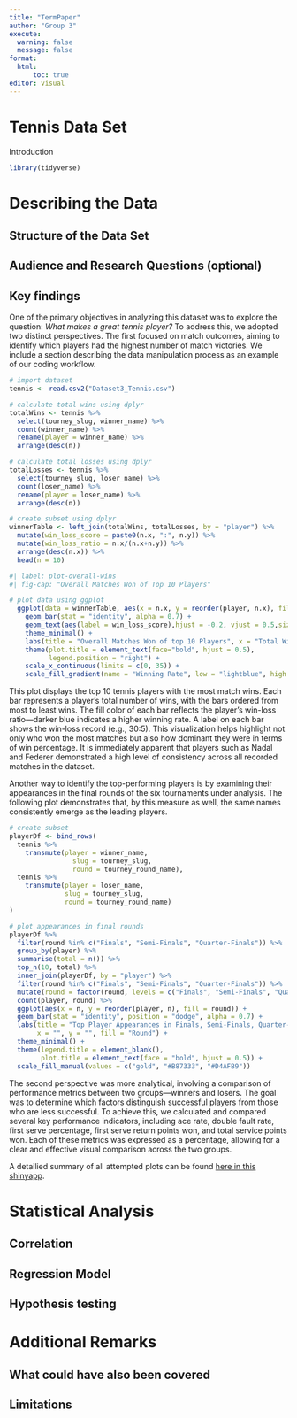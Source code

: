 ```yaml
---
title: "TermPaper"
author: "Group 3"
execute: 
  warning: false
  message: false
format: 
  html:
      toc: true
editor: visual
---
```


# Tennis Data Set

Introduction

```r
library(tidyverse)
```

# Describing the Data

## Structure of the Data Set

## Audience and Research Questions (optional)

## Key findings

One of the primary objectives in analyzing this dataset was to explore the question: *What makes a great tennis player?* To address this, we adopted two distinct perspectives. The first focused on match outcomes, aiming to identify which players had the highest number of match victories. We include a section describing the data manipulation process as an example of our coding workflow.

```r
# import dataset
tennis <- read.csv2("Dataset3_Tennis.csv")

# calculate total wins using dplyr
totalWins <- tennis %>% 
  select(tourney_slug, winner_name) %>%
  count(winner_name) %>% 
  rename(player = winner_name) %>% 
  arrange(desc(n))

# calculate total losses using dplyr
totalLosses <- tennis %>% 
  select(tourney_slug, loser_name) %>%
  count(loser_name) %>% 
  rename(player = loser_name) %>% 
  arrange(desc(n))
```

```r
# create subset using dplyr
winnerTable <- left_join(totalWins, totalLosses, by = "player") %>%
  mutate(win_loss_score = paste0(n.x, ":", n.y)) %>%
  mutate(win_loss_ratio = n.x/(n.x+n.y)) %>%
  arrange(desc(n.x)) %>% 
  head(n = 10)
```

```r
#| label: plot-overall-wins
#| fig-cap: "Overall Matches Won of Top 10 Players"

# plot data using ggplot
  ggplot(data = winnerTable, aes(x = n.x, y = reorder(player, n.x), fill = win_loss_ratio)) + 
    geom_bar(stat = "identity", alpha = 0.7) +
    geom_text(aes(label = win_loss_score),hjust = -0.2, vjust = 0.5,size = 4) +
    theme_minimal() + 
    labs(title = "Overall Matches Won of top 10 Players", x = "Total Wins", y = "") +
    theme(plot.title = element_text(face="bold", hjust = 0.5),
          legend.position = "right") +
    scale_x_continuous(limits = c(0, 35)) +
    scale_fill_gradient(name = "Winning Rate", low = "lightblue", high = "darkblue")
```

This plot displays the top 10 tennis players with the most match wins. Each bar represents a player's total number of wins, with the bars ordered from most to least wins. The fill color of each bar reflects the player's win-loss ratio—darker blue indicates a higher winning rate. A label on each bar shows the win-loss record (e.g., 30:5). This visualization helps highlight not only who won the most matches but also how dominant they were in terms of win percentage. It is immediately apparent that players such as Nadal and Federer demonstrated a high level of consistency across all recorded matches in the dataset.

Another way to identify the top-performing players is by examining their appearances in the final rounds of the six tournaments under analysis. The following plot demonstrates that, by this measure as well, the same names consistently emerge as the leading players.

```r
# create subset
playerDf <- bind_rows(
  tennis %>% 
    transmute(player = winner_name,
                slug = tourney_slug,
                round = tourney_round_name),
  tennis %>% 
    transmute(player = loser_name,
              slug = tourney_slug,
              round = tourney_round_name)
)
```

```r
# plot appearances in final rounds 
playerDf %>% 
  filter(round %in% c("Finals", "Semi-Finals", "Quarter-Finals")) %>% 
  group_by(player) %>% 
  summarise(total = n()) %>%
  top_n(10, total) %>%
  inner_join(playerDf, by = "player") %>% 
  filter(round %in% c("Finals", "Semi-Finals", "Quarter-Finals")) %>%
  mutate(round = factor(round, levels = c("Finals", "Semi-Finals", "Quarter-Finals"))) %>%
  count(player, round) %>%
  ggplot(aes(x = n, y = reorder(player, n), fill = round)) +
  geom_bar(stat = "identity", position = "dodge", alpha = 0.7) +
  labs(title = "Top Player Appearances in Finals, Semi-Finals, Quarter-Finals",
       x = "", y = "", fill = "Round") +
  theme_minimal() +
  theme(legend.title = element_blank(),
        plot.title = element_text(face = "bold", hjust = 0.5)) +
  scale_fill_manual(values = c("gold", "#B87333", "#D4AFB9"))
```

The second perspective was more analytical, involving a comparison of performance metrics between two groups—winners and losers. The goal was to determine which factors distinguish successful players from those who are less successful. To achieve this, we calculated and compared several key performance indicators, including ace rate, double fault rate, first serve percentage, first serve return points won, and total service points won. Each of these metrics was expressed as a percentage, allowing for a clear and effective visual comparison across the two groups.

A detailied summary of all attempted plots can be found [here in this shinyapp](https://hansjoerg.shinyapps.io/tennis_stats).

# Statistical Analysis

## Correlation 

## Regression Model

## Hypothesis testing

# Additional Remarks

## What could have also been covered

## Limitations
